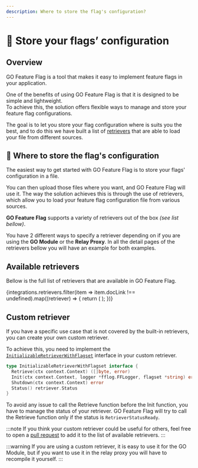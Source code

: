 ```yaml
---
description: Where to store the flag's configuration?
---
```


# 💽 Store your flags’ configuration
## Overview
GO Feature Flag is a tool that makes it easy to implement feature flags in your application.

One of the benefits of using GO Feature Flag is that it is designed to be simple and lightweight.  
To achieve this, the solution offers flexible ways to manage and store your feature flag configurations.

The goal is to let you store your flag configuration where is suits you the best, and to do this we have built a list
of [retrievers](../concepts/retriever) that are able to load your file from different sources.

## 📍 Where to store the flag's configuration

The easiest way to get started with GO Feature Flag is to store your flags' configuration in a file.

You can then upload those files where you want, and GO Feature Flag will use it.
The way the solution achieves this is through the use of retrievers, which allow you to load your feature flag
configuration file from various sources.

**GO Feature Flag** supports a variety of retrievers out of the box _(see list bellow)_.

You have 2 different ways to specify a retriever depending on if you are using the **GO Module** or the **Relay Proxy**.
In all the detail pages of the retrievers bellow you will have an example for both examples.

## Available retrievers
Bellow is the full list of retrievers that are available in GO Feature Flag.

<div className={"grid grid-cols-1 sm:grid-cols-2 md:grid-cols-3 gap-4"}>
  {integrations.retrievers.filter(item => item.docLink !== undefined).map((retriever) => {
    return (
      <Card
        logo={retriever.logo}
        link={`store-flags-configuration/${retriever.docLink}`}
        name={retriever.name}
        cssLogo={retriever.faLogo}
        description={retriever.description}
      />
    );
  })}
</div>

## Custom retriever
If you have a specific use case that is not covered by the built-in retrievers, you can create your own custom retriever.

To achieve this, you need to implement the [`InitializableRetrieverWithFlagset`](https://pkg.go.dev/github.com/thomaspoignant/go-feature-flag/retriever/#InitializableRetrieverWithFlagset) interface in your custom retriever.

```go
type InitializableRetrieverWithFlagset interface {
  Retrieve(ctx context.Context) ([]byte, error)
  Init(ctx context.Context, logger *fflog.FFLogger, flagset *string) error
  Shutdown(ctx context.Context) error
  Status() retriever.Status
}
```

To avoid any issue to call the Retrieve function before the Init function, you have to manage the status of your retriever.
GO Feature Flag will try to call the Retrieve function only if the status is `RetrieverStatusReady`.

:::note
If you think your custom retriever could be useful for others, feel free to open a [pull request](https://github.com/thomaspoignant/go-feature-flag/pulls) to add it to the list of available retrievers.
:::

:::warning
If you are using a custom retriever, it is easy to use it for the GO Module, but if you want to use it in the relay proxy you will have to recompile it yourself.
:::